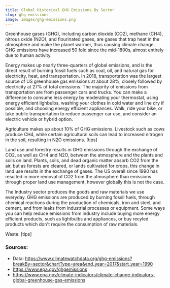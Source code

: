 ```yaml
---
title: Global Historical GHG Emissions By Sector
slug: ghg-emissions
image: images/ghg-emissions.png
---
```


Greenhouse gases (GHG), including carbon dioxide (CO2), methane (CH4), nitrous oxide (N2O), and flourinated gases, are gases that trap heat in the atmosphere and make the planet warmer, thus causing climate change. GHG emissions have increased 50 fold since the mid-1800s, almost entirely due to human activity.

Energy makes up nearly three-quarters of global emissions, and is the direct result of burning fossil fuels such as coal, oil, and natural gas for electricity, heat, and transportation. In 2018, transportation was the largest source of US greenhouse gas emissions at about 28%, closely followed by electricity at 27% of total emissions. The majority of emissions from transportation are from passenger cars and trucks.
You can make a difference to consume less energy by moderating your thermostat, using energy efficient lighbulbs, washing your clothes in cold water and line dry if possible, and choosing energy efficient appliances. Walk, ride your bike, or take public transportation to reduce passenger car use, and consider an electric vehicle or hybrid option.

Agriculture makes up about 10% of GHG emissions. Livestock such as cows produce CH4, while certain agricultural soils can lead to increased nitrogen in the soil, resulting in N2O emissions.
[tips]

Land use and forestry results in GHG emissions through the exchange of CO2, as well as CH4 and N2O, between the atmosphere and the plants and soils on land. Plants, soils, and dead organic matter absorb CO2 from the air, but as forests are cleared, or lands cultivated for crops, this change in land use results in the exchange of gases. The US overall since 1990 has resulted in more removal of CO2 from the atmosphere than emissions through proper land use management, however globally this is not the case.

The Industry sector produces the goods and raw materials we use everyday. GHG emissions are produced by burning fossil fuels, through chemical reactions during the production of chemicals, iron and steel, and cement, and from leaks from industrial processes or equipment.
Some ways you can help reduce emissions from industry include buying more energy efficient products, such as lightbulbs and appliances, or buy recyled products which don't require the consumption of raw materials.

Waste:
[tips]

### Sources:

- Data: https://www.climatewatchdata.org/ghg-emissions?breakBy=sector&chartType=area&end_year=2017&start_year=1990
- https://www.epa.gov/ghgemissions
- https://www.epa.gov/climate-indicators/climate-change-indicators-global-greenhouse-gas-emissions
